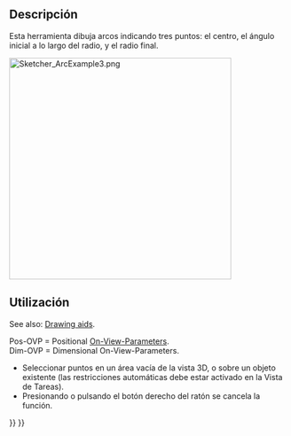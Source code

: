 <languages/>

<div class="mw-translate-fuzzy">
{{Docnav/es
|[[Sketcher_CompCreateArc/es|Crear un arco]]
|[[Sketcher_Create3PointArc/es|Arco por 3 puntos]]
|[[Sketcher_Workbench/es|Croquizador]]
|IconL=Sketcher_CompCreateArc.png
|IconR=Sketcher_Create3PointArc.svg
|IconC=Workbench_Sketcher.svg
}}
</div>

<div class="mw-translate-fuzzy">
{{GuiCommand/es
|Name=Sketcher Arc
|Name/es=Croquizador Arco
|MenuLocation=Croquis → Geometrías de Croquizador → Crear arco por el centro
|Workbenches=[[Sketcher_Workbench/es|Croquizador]]
|SeeAlso=[[Sketcher_CompCreateCircle/es|Croquizador Círculo]]
}}
</div>

<span id="Description"></span>
==Descripción==

<div class="mw-translate-fuzzy">
Esta herramienta dibuja arcos indicando tres puntos: el centro, el ángulo inicial a lo largo del radio, y el radio final.
</div>

[[Image:Sketcher_ArcExample3.png|400px]]
{{Caption|Arc created in Center mode with automatically applied constraints defined by entering all On-View-Parameters}}

<span id="Usage"></span>
==Utilización==

See also: [[Sketcher_Workbench#Drawing_aids|Drawing aids]].

Pos-OVP = Positional [[Sketcher_Preferences#General|On-View-Parameters]]. {{Version|1.0}}<br>
Dim-OVP = Dimensional On-View-Parameters. {{Version|1.0}}

<div class="mw-translate-fuzzy">
* Seleccionar puntos en un área vacía de la vista 3D, o sobre un objeto existente (las restricciones automáticas debe estar activado en la Vista de Tareas).
* Presionando {{KEY|Esc}} o pulsando el botón derecho del ratón se cancela la función.
</div>


<div class="mw-translate-fuzzy">
{{Docnav/es
|[[Sketcher_CompCreateArc/es|Crear un arco]]
|[[Sketcher_Create3PointArc/es|Arco por 3 puntos]]
|[[Sketcher_Workbench/es|Croquizador]]
|IconL=Sketcher_CompCreateArc.png
|IconR=Sketcher_Create3PointArc.svg
|IconC=Workbench_Sketcher.svg
}}
</div>

{{Sketcher_Tools_navi{{#translation:}}}}
{{Userdocnavi{{#translation:}}}}